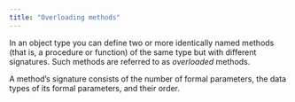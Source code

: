 ```yaml
---
title: "Overloading methods"
---
```


<div id="overloading_methods" class="registered_link"></div>

In an object type you can define two or more identically named methods (that is, a procedure or function) of the same type but with different signatures. Such methods are referred to as *overloaded* methods.

A method’s signature consists of the number of formal parameters, the data types of its formal parameters, and their order.
